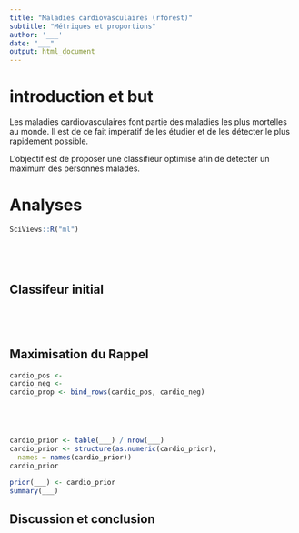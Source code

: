 ```yaml
---
title: "Maladies cardiovasculaires (rforest)"
subtitle: "Métriques et proportions"
author: '___'
date: "___"
output: html_document
---
```


<!--# Cette balise est un commentaire.-->

<!--% Cette balise est une consigne.-->

<!--# Ce document est un carnet de notes. Il est par conséquent moins formel qu'un rapport. Vous pouvez structurer vos interprétations sous la forme de liste.-->

# introduction et but

Les maladies cardiovasculaires font partie des maladies les plus mortelles au monde. Il est de ce fait impératif de les étudier et de les détecter le plus rapidement possible.

L'objectif est de proposer une classifieur optimisé afin de détecter un maximum des personnes malades.

# Analyses

```r
SciViews::R("ml")
```

<!--% Importez le jeu de données `cardio.rds` et nommez cet objet `cardio`. Assurez-vous que chaque variable soit dans un format correct. -->

```r

```

<!--% Utilisez la fonction `table()` afin de mettre en évidence le nombre de niveau de la variable `cardio` ainsi que le nombre d'occurences par niveau de cette variable. -->

```r

```

<!--%  Réalisez 2 graphiques différents de votre choix pour explorer ce jeu de données. Chaque graphique doit être interprété. -->

```r

```

<!--% Interprétez le graphique ci-dessus en 2 à 3 lignes. -->

```r

```

<!--% Interprétez le graphique ci-dessus en 2 à 3 lignes. -->

## Classifeur initial

<!--% Entraînez un classifieur par forêt aléatoire sur cardio afin de prédire la variable `cardio` et optimisez-les paramètres de ce classifieurs. Utilisez la validation croisée 5 fois.-->

```r

```

```r

```

```r

```

```r

```

<!--% Critique de ce classifieur en 5 phrases-->

## Maximisation du Rappel

<!--% Divisez votre jeu de données en deux avec les patients positif et les patients négatifs à la présence de maladie cardiovasculaire. Sélectionnez les 1500 patients positifs et 1000 patients négatifs. -->

```r
cardio_pos <- 
cardio_neg <- 
cardio_prop <- bind_rows(cardio_pos, cardio_neg)
```

<!--%  Réalisez un second classifieur par forêt aléatoire sur ce nouveau tableau qui comprend volontairement plus de patients positifs que négatifs.-->

```r

```

```r

```

```r

```

```r

```

<!--% Critique de ce classifieur en 5 phrases-->

<!--% Adaptez les résultats de la matrice de confusion en tenant compte des véritables proportions. Commentez le résultat issu de cette adaptation en 5 lignes maximum. -->

```r
cardio_prior <- table(___) / nrow(___)
cardio_prior <- structure(as.numeric(cardio_prior),
  names = names(cardio_prior))
cardio_prior
```

```r
prior(___) <- cardio_prior
summary(___)
```

<!--% Critique de ce classifieur en 3 phrases après avoir employé les probabilités a posteriori.-->

## Discussion et conclusion

<!--% Indiquez ci-dessous en 5 phrases maximum quel classifieur vous considérez comme le meilleur, pourquoi et sur base de quelles métriques -->
